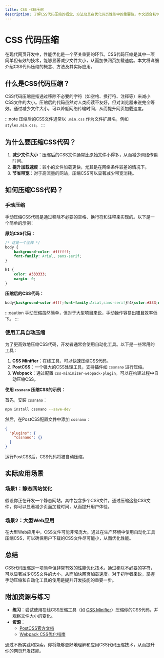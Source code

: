 ```yaml
---
title: CSS 代码压缩
description: 了解CSS代码压缩的概念、方法及其在优化网页性能中的重要性。本文适合初学者，包含代码示例和实际应用场景。
---
```


# CSS 代码压缩

在现代网页开发中，性能优化是一个至关重要的环节。CSS代码压缩是其中一项简单但有效的技术，能够显著减少文件大小，从而加快网页加载速度。本文将详细介绍CSS代码压缩的概念、方法及其实际应用。

## 什么是CSS代码压缩？

CSS代码压缩是指通过移除不必要的字符（如空格、换行符、注释等）来减小CSS文件的大小。压缩后的代码虽然对人类阅读不友好，但对浏览器来说完全等效。通过减少文件大小，可以降低网络传输时间，从而提升网页加载速度。

:::note
压缩后的CSS文件通常以 `.min.css` 作为文件扩展名，例如 `styles.min.css`。
:::

## 为什么要压缩CSS代码？

1. **减少文件大小**：压缩后的CSS文件通常比原始文件小得多，从而减少网络传输时间。
2. **提升加载速度**：较小的文件加载更快，尤其是在网络条件较差的情况下。
3. **节省带宽**：对于高流量的网站，压缩CSS可以显著减少带宽消耗。

## 如何压缩CSS代码？

### 手动压缩

手动压缩CSS代码是通过移除不必要的空格、换行符和注释来实现的。以下是一个简单的示例：

**原始CSS代码：**
```css
/* 这是一个注释 */
body {
    background-color: #ffffff;
    font-family: Arial, sans-serif;
}

h1 {
    color: #333333;
    margin: 0;
}
```

**压缩后的CSS代码：**
```css
body{background-color:#fff;font-family:Arial,sans-serif}h1{color:#333;margin:0}
```

:::caution
手动压缩虽然简单，但对于大型项目来说，手动操作容易出错且效率低下。
:::

### 使用工具自动压缩

为了更高效地压缩CSS代码，开发者通常会使用自动化工具。以下是一些常用的工具：

1. **CSS Minifier**：在线工具，可以快速压缩CSS代码。
2. **PostCSS**：一个强大的CSS处理工具，支持插件如 `cssnano` 进行压缩。
3. **Webpack**：通过配置 `css-minimizer-webpack-plugin`，可以在构建过程中自动压缩CSS。

**使用 `cssnano` 压缩CSS的示例：**

首先，安装 `cssnano`：
```bash
npm install cssnano --save-dev
```

然后，在PostCSS配置文件中添加 `cssnano`：
```json
{
  "plugins": {
    "cssnano": {}
  }
}
```

运行PostCSS后，CSS代码将被自动压缩。

## 实际应用场景

### 场景1：静态网站优化

假设你正在开发一个静态网站，其中包含多个CSS文件。通过压缩这些CSS文件，你可以显著减少页面加载时间，从而提升用户体验。

### 场景2：大型Web应用

在大型Web应用中，CSS文件可能非常庞大。通过在生产环境中使用自动化工具压缩CSS，可以确保用户下载的CSS文件尽可能小，从而优化性能。

## 总结

CSS代码压缩是一项简单但非常有效的性能优化技术。通过移除不必要的字符，可以显著减少CSS文件的大小，从而加快网页加载速度。对于初学者来说，掌握手动压缩和自动化工具的使用是提升开发技能的重要一步。

## 附加资源与练习

- **练习**：尝试使用在线CSS压缩工具（如 [CSS Minifier](https://cssminifier.com/)）压缩你的CSS代码，并观察文件大小的变化。
- **资源**：
  - [PostCSS官方文档](https://postcss.org/)
  - [Webpack CSS优化指南](https://webpack.js.org/guides/caching/)

通过不断实践和探索，你将能够更好地理解和应用CSS代码压缩技术，从而提升你的网页开发技能。